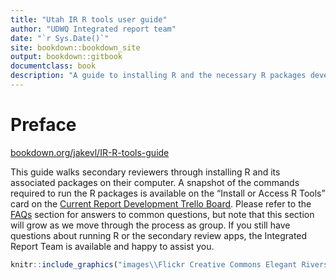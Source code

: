 ```yaml
--- 
title: "Utah IR R tools user guide"
author: "UDWQ Integrated report team"
date: "`r Sys.Date()`"
site: bookdown::bookdown_site
output: bookdown::gitbook
documentclass: book
description: "A guide to installing R and the necessary R packages developed for Utah's Integrated Report process."
---
```




# Preface {-}

[bookdown.org/jakevl/IR-R-tools-guide](https://bookdown.org/jakevl/IR-R-tools-guide/){target="_blank"}

This guide walks secondary reviewers through installing R and its associated packages on their computer. A snapshot of the commands required to run the R packages is available on the "Install or Access R Tools" card on the 
[Current Report Development Trello Board](https://trello.com/b/E1xXb2uA/current-report-development){target="_blank"}. Please refer to the [FAQs](#faqs) 
section for answers to common questions, but note that this section will grow as we move through the process as group. If you still have questions about running R or the secondary review apps, 
the Integrated Report Team is available and happy to assist you.

```r
knitr::include_graphics("images\\Flickr Creative Commons Elegant Rivers Jeremy Piehler.JPG")
```